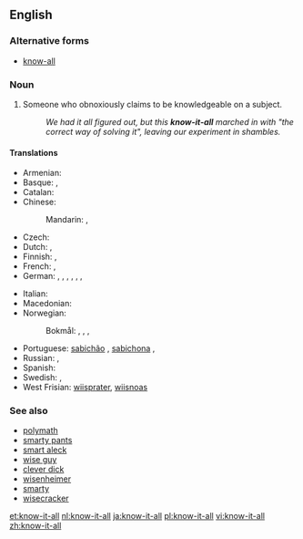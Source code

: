 ==English==

===Alternative forms===
* [[know-all]]

===Noun===
{{en-noun|head=[[know]]-[[it]]-[[all]]}}

# {{context|pejorative|lang=en}} Someone who obnoxiously claims to be knowledgeable on a subject.
#: ''We had it all figured out, but this '''know-it-all''' marched in with "the correct way of solving it", leaving our experiment in shambles.''

====Translations====
{{trans-top|someone who obnoxiously claims to be knowledgeable on a subject}}
* Armenian: {{t-|hy|գիտունիկ|tr=gitunik}}
* Basque: {{t+|eu|sasijakintsu}}, {{t-|eu|sasijakitun}}
* Catalan: {{t-|ca|setciències}}
* Chinese:
*: Mandarin: {{t|cmn|萬事通|sc=Hani}}, {{t|cmn|万事通|tr=wànshìtōng|sc=Hani}}
* Czech: {{t-|cs|vševěd|m}}
* Dutch: {{t+|nl|betweter|m}}, {{t+|nl|wijsneus|m}}
* Finnish: {{t-|fi|kaikkitietävä}}, {{t+|fi|besserwisser}}
* French: {{t+|fr|pédant|m}}, {{t+|fr|pédante|f}}
* German: {{t+|de|Besserwisser|m}}, {{t-|de|Neunmalkluger|m}}, {{t+|de|Rechthaber|m}}, {{t+|de|Schulmeister|m}}, {{t+|de|Klugscheißer|m}}, {{t+|de|Schlaumeier|m}}, {{t-|de|Schlauberger|m}}
{{trans-mid}}
* Italian: {{t-|it|sapientone}}
* Macedonian: {{t-|mk|сезнајко|m|tr=séznajko|sc=Cyrl}}
* Norwegian:
*: Bokmål: {{t+|no|bedreviter|m}}, {{t-|no|viktigper|m}}, {{t+|nb|forståsegpåer|m}}, {{t-|nb|besserwisser|m}}
* Portuguese: [[sabichão]] {{m}}, [[sabichona]] {{f}}, {{t-|pt|sabe tudo|m|f}}
* Russian: {{t+|ru|всезнайка|m|f|tr=vseznájka}}, {{qualifier|also a famous protagonist}} {{t+|ru|знайка|m|f|tr=znájka}}
* Spanish: {{t-|es|sabelotodo}}
* Swedish: {{t-|sv|viktigpetter}}, {{t+|sv|besserwisser|c}}
* West Frisian: [[wiisprater]], [[wiisnoas]]
{{trans-bottom}}

===See also===
* [[polymath]]
* [[smarty pants]]
* [[smart aleck]]
* [[wise guy]]
* [[clever dick]]
* [[wisenheimer]]
* [[smarty]]
* [[wisecracker]]

[[et:know-it-all]]
[[nl:know-it-all]]
[[ja:know-it-all]]
[[pl:know-it-all]]
[[vi:know-it-all]]
[[zh:know-it-all]]